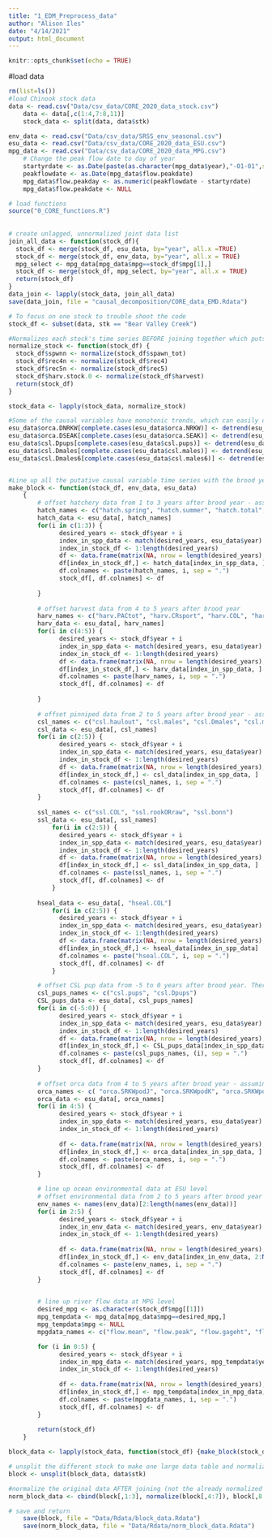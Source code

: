 ```yaml
---
title: "1_EDM_Preprocess_data"
author: "Alison Iles"
date: "4/14/2021"
output: html_document
---
```


```r
knitr::opts_chunk$set(echo = TRUE)


```

#load data 
```R
rm(list=ls())  
#load Chinook stock data
data <- read.csv("Data/csv_data/CORE_2020_data_stock.csv")
    data <- data[,c(1:4,7:8,11)]
    stock_data <- split(data, data$stk)  

env_data <- read.csv("Data/csv_data/SRSS_env_seasonal.csv") 
esu_data <- read.csv("Data/csv_data/CORE_2020_data_ESU.csv") 
mpg_data <- read.csv("Data/csv_data/CORE_2020_data_MPG.csv")
    # Change the peak flow date to day of year
    startyrdate <- as.Date(paste(as.character(mpg_data$year),"-01-01",sep=""))
    peakflowdate <- as.Date(mpg_data$flow.peakdate)
    mpg_data$flow.peakday <- as.numeric(peakflowdate - startyrdate)
    mpg_data$flow.peakdate <- NULL

# load functions
source("0_CORE_functions.R")
    
    
# create unlagged, unnormalized joint data list
join_all_data <- function(stock_df){
  stock_df <- merge(stock_df, esu_data, by="year", all.x =TRUE)
  stock_df <- merge(stock_df, env_data, by="year", all.x = TRUE)
  mpg_select <- mpg_data[mpg_data$mpg==stock_df$mpg[1],]
  stock_df <- merge(stock_df, mpg_select, by="year", all.x = TRUE)
  return(stock_df)
}   
data_join <- lapply(stock_data, join_all_data)
save(data_join, file = "causal_decomposition/CORE_data_EMD.Rdata")
```



```R
# To focus on one stock to trouble shoot the code
stock_df <- subset(data, stk == "Bear Valley Creek") 

#Normalizes each stock's time series BEFORE joining together which puts them on the same scale. This preserves the quasicyclic behavior of each stock, but corrects for the relative magnitude across different stocks. 
normalize_stock <- function(stock_df) {
  stock_df$spwnn <- normalize(stock_df$spawn_tot)
  stock_df$rec4n <- normalize(stock_df$rec4)
  stock_df$rec5n <- normalize(stock_df$rec5)
  stock_df$harv.stock.0 <- normalize(stock_df$harvest)
  return(stock_df)
}

stock_data <- lapply(stock_data, normalize_stock)

#Some of the causal variables have monotonic trends, which can easily dupe CCM. Add detrended versions of these time series.
esu_data$orca.DNRKW[complete.cases(esu_data$orca.NRKW)] <- detrend(esu_data$orca.NRKW[complete.cases(esu_data$orca.NRKW)], tt='linear')
esu_data$orca.DSEAK[complete.cases(esu_data$orca.SEAK)] <- detrend(esu_data$orca.SEAK[complete.cases(esu_data$orca.SEAK)], tt='linear')
esu_data$csl.Dpups[complete.cases(esu_data$csl.pups)] <- detrend(esu_data$csl.pups[complete.cases(esu_data$csl.pups)], tt='linear')
esu_data$csl.Dmales[complete.cases(esu_data$csl.males)] <- detrend(esu_data$csl.males[complete.cases(esu_data$csl.males)], tt='linear')
esu_data$csl.Dmales6[complete.cases(esu_data$csl.males6)] <- detrend(esu_data$csl.males6[complete.cases(esu_data$csl.males6)], tt='linear')


#Line up all the putative causal variable time series with the brood year offset by the chosen number of years
make_block <- function(stock_df, env_data, esu_data)
    {
        # offset hatchery data from 1 to 3 years after brood year - assuming the hatchery releases age 2 smolts and they compete with the naturally spawned smolts starting at age 2
        hatch_names <- c("hatch.spring", "hatch.summer", "hatch.total", "hatch.SNAK", "hatch.COL", "hatch.CAOR", "hatch.WA", "hatch.SAL", "hatch.BC", "hatch.SEAK", "hatch.WAK", "hatch.sum", "hatch.all")
        hatch_data <- esu_data[, hatch_names]
        for(i in c(1:3)) { 
              desired_years <- stock_df$year + i
              index_in_spp_data <- match(desired_years, esu_data$year)
              index_in_stock_df <- 1:length(desired_years)
              df <- data.frame(matrix(NA, nrow = length(desired_years), ncol = NCOL(hatch_data)))
              df[index_in_stock_df,] <- hatch_data[index_in_spp_data, ]
              df.colnames <- paste(hatch_names, i, sep = ".")
              stock_df[, df.colnames] <- df
              
        }
        
        # offset harvest data from 4 to 5 years after brood year
        harv_names <- c("harv.PACtot", "harv.CRsport", "harv.COL", "harv.ORWAsport", "harv.ORWA", "harv.SEAK", "harv.NBC", "harv.WCVI")
        harv_data <- esu_data[, harv_names]
        for(i in c(4:5)) { 
              desired_years <- stock_df$year + i
              index_in_spp_data <- match(desired_years, esu_data$year)
              index_in_stock_df <- 1:length(desired_years)
              df <- data.frame(matrix(NA, nrow = length(desired_years), ncol = NCOL(harv_data)))
              df[index_in_stock_df,] <- harv_data[index_in_spp_data, ]
              df.colnames <- paste(harv_names, i, sep = ".")
              stock_df[, df.colnames] <- df
              
        }
        
        # offset pinniped data from 2 to 5 years after brood year - assuming seals and sea lions eat smolts and returns
        csl_names <- c("csl.haulout", "csl.males", "csl.Dmales", "csl.males6", "csl.Dmales6", "csl.bonn", "csl.COL") 
        csl_data <- esu_data[, csl_names]
        for(i in c(2:5)) { 
              desired_years <- stock_df$year + i
              index_in_spp_data <- match(desired_years, esu_data$year)
              index_in_stock_df <- 1:length(desired_years)
              df <- data.frame(matrix(NA, nrow = length(desired_years), ncol = NCOL(csl_data)))
              df[index_in_stock_df,] <- csl_data[index_in_spp_data, ]
              df.colnames <- paste(csl_names, i, sep = ".")
              stock_df[, df.colnames] <- df
        }
        
        ssl_names <- c("ssl.COL", "ssl.rookORraw", "ssl.bonn")          
        ssl_data <- esu_data[, ssl_names]
            for(i in c(2:5)) { 
              desired_years <- stock_df$year + i
              index_in_spp_data <- match(desired_years, esu_data$year)
              index_in_stock_df <- 1:length(desired_years)
              df <- data.frame(matrix(NA, nrow = length(desired_years), ncol = NCOL(ssl_data)))
              df[index_in_stock_df,] <- ssl_data[index_in_spp_data, ]
              df.colnames <- paste(ssl_names, i, sep = ".")
              stock_df[, df.colnames] <- df
            }
        
        hseal_data <- esu_data[, "hseal.COL"]
            for(i in c(2:5)) { 
              desired_years <- stock_df$year + i
              index_in_spp_data <- match(desired_years, esu_data$year)
              index_in_stock_df <- 1:length(desired_years)
              df <- data.frame(matrix(NA, nrow = length(desired_years), ncol = NCOL(hseal_data)))
              df[index_in_stock_df,] <- hseal_data[index_in_spp_data]
              df.colnames <- paste("hseal.COL", i, sep = ".")
              stock_df[, df.colnames] <- df
            }

        # offset CSL pup data from -5 to 0 years after brood year. There may be a long lagged effect of pup counts as only 6+ year old sea lion males swim up to Oregon and eat smolt or adult salmon (ref in Chasco paper)
        csl_pups_names <- c("csl.pups", "csl.Dpups")
        CSL_pups_data <- esu_data[, csl_pups_names]
        for(i in c(-5:0)) { 
              desired_years <- stock_df$year + i
              index_in_spp_data <- match(desired_years, esu_data$year)
              index_in_stock_df <- 1:length(desired_years)
              df <- data.frame(matrix(NA, nrow = length(desired_years), ncol = NCOL(CSL_pups_data)))
              df[index_in_stock_df,] <- CSL_pups_data[index_in_spp_data, ]
              df.colnames <- paste(csl_pups_names, (i), sep = ".")
              stock_df[, df.colnames] <- df
        }
        
        # offset orca data from 4 to 5 years after brood year - assuming orcas just eat the returning fish
        orca_names <- c( "orca.SRKWpodJ", "orca.SRKWpodK", "orca.SRKWpodL", "orca.SRKWpodKL", "orca.SRKWpodJKL", "orca.SRKWdeathsJKL", "orca.SRKWbirthsJKL", "orca.NRKW", "orca.DNRKW", "orca.SEAK", "orca.DSEAK")
        orca_data <- esu_data[, orca_names]
        for(i in 4:5) { 
              desired_years <- stock_df$year + i
              index_in_spp_data <- match(desired_years, esu_data$year)
              index_in_stock_df <- 1:length(desired_years)
                     
              df <- data.frame(matrix(NA, nrow = length(desired_years), ncol = NCOL(orca_data)))
              df[index_in_stock_df,] <- orca_data[index_in_spp_data, ]
              df.colnames <- paste(orca_names, i, sep = ".")
              stock_df[, df.colnames] <- df
        }

        # line up ocean environmental data at ESU level
        # offset environmental data from 2 to 5 years after brood year as these are the ocean years
        env_names <- names(env_data)[2:length(names(env_data))]  
        for(i in 2:5) { 
              desired_years <- stock_df$year + i
              index_in_env_data <- match(desired_years, env_data$year)
              index_in_stock_df <- 1:length(desired_years)
        
              df <- data.frame(matrix(NA, nrow = length(desired_years), ncol = NCOL(env_data)-1))
              df[index_in_stock_df,] <- env_data[index_in_env_data, 2:NCOL(env_data)]
              df.colnames <- paste(env_names, i, sep = ".")
              stock_df[, df.colnames] <- df
        }
        

        # line up river flow data at MPG level
        desired_mpg <- as.character(stock_df$mpg[[1]])
        mpg_tempdata <- mpg_data[mpg_data$mpg==desired_mpg,]
        mpg_tempdata$mpg <- NULL
        mpgdata_names <- c("flow.mean", "flow.peak", "flow.gageht", "flow.peakday")

        for (i in 0:5) {
              desired_years <- stock_df$year + i
              index_in_mpg_data <- match(desired_years, mpg_tempdata$year)
              index_in_stock_df <- 1:length(desired_years)
              
              df <- data.frame(matrix(NA, nrow = length(desired_years), ncol = NCOL(mpg_tempdata)-1))
              df[index_in_stock_df,] <- mpg_tempdata[index_in_mpg_data, 2:NCOL(mpg_tempdata)]
              df.colnames <- paste(mpgdata_names, i, sep = ".")
              stock_df[, df.colnames] <- df
        }
        
        return(stock_df)
    }

block_data <- lapply(stock_data, function(stock_df) {make_block(stock_df, env_data, esu_data)})

# unsplit the different stock to make one large data table and normalize    
block <- unsplit(block_data, data$stk)

#normalize the original data AFTER joining (not the already normalized ts), which doesn't put each stock on the same scale as every other stock
norm_block_data <- cbind(block[,1:3], normalize(block[,4:7]), block[,8:11], normalize(block[,12:NCOL(block)]))

# save and return
    save(block, file = "Data/Rdata/block_data.Rdata")
    save(norm_block_data, file = "Data/Rdata/norm_block_data.Rdata")

```

